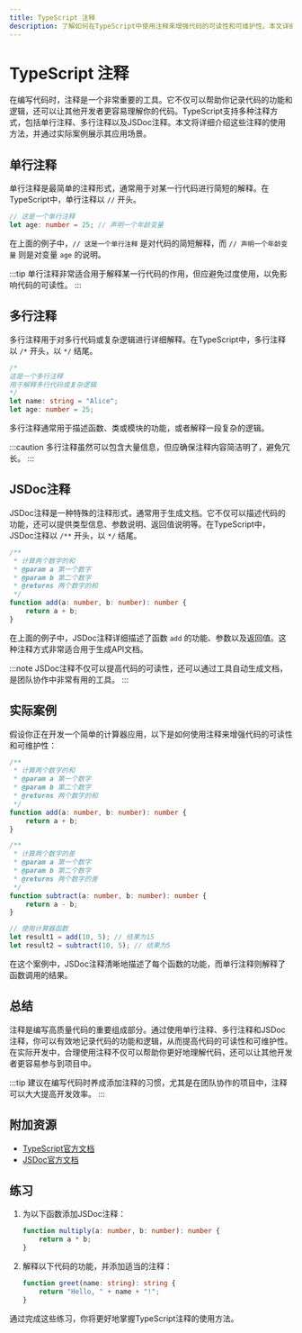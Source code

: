 ```yaml
---
title: TypeScript 注释
description: 了解如何在TypeScript中使用注释来增强代码的可读性和可维护性。本文详细介绍了单行注释、多行注释以及JSDoc注释的使用方法，并通过实际案例展示其应用场景。
---
```


# TypeScript 注释

在编写代码时，注释是一个非常重要的工具。它不仅可以帮助你记录代码的功能和逻辑，还可以让其他开发者更容易理解你的代码。TypeScript支持多种注释方式，包括单行注释、多行注释以及JSDoc注释。本文将详细介绍这些注释的使用方法，并通过实际案例展示其应用场景。

## 单行注释

单行注释是最简单的注释形式，通常用于对某一行代码进行简短的解释。在TypeScript中，单行注释以 `//` 开头。

```typescript
// 这是一个单行注释
let age: number = 25; // 声明一个年龄变量
```

在上面的例子中，`// 这是一个单行注释` 是对代码的简短解释，而 `// 声明一个年龄变量` 则是对变量 `age` 的说明。

:::tip
单行注释非常适合用于解释某一行代码的作用，但应避免过度使用，以免影响代码的可读性。
:::

## 多行注释

多行注释用于对多行代码或复杂逻辑进行详细解释。在TypeScript中，多行注释以 `/*` 开头，以 `*/` 结尾。

```typescript
/*
这是一个多行注释
用于解释多行代码或复杂逻辑
*/
let name: string = "Alice";
let age: number = 25;
```

多行注释通常用于描述函数、类或模块的功能，或者解释一段复杂的逻辑。

:::caution
多行注释虽然可以包含大量信息，但应确保注释内容简洁明了，避免冗长。
:::

## JSDoc注释

JSDoc注释是一种特殊的注释形式，通常用于生成文档。它不仅可以描述代码的功能，还可以提供类型信息、参数说明、返回值说明等。在TypeScript中，JSDoc注释以 `/**` 开头，以 `*/` 结尾。

```typescript
/**
 * 计算两个数字的和
 * @param a 第一个数字
 * @param b 第二个数字
 * @returns 两个数字的和
 */
function add(a: number, b: number): number {
    return a + b;
}
```

在上面的例子中，JSDoc注释详细描述了函数 `add` 的功能、参数以及返回值。这种注释方式非常适合用于生成API文档。

:::note
JSDoc注释不仅可以提高代码的可读性，还可以通过工具自动生成文档，是团队协作中非常有用的工具。
:::

## 实际案例

假设你正在开发一个简单的计算器应用，以下是如何使用注释来增强代码的可读性和可维护性：

```typescript
/**
 * 计算两个数字的和
 * @param a 第一个数字
 * @param b 第二个数字
 * @returns 两个数字的和
 */
function add(a: number, b: number): number {
    return a + b;
}

/**
 * 计算两个数字的差
 * @param a 第一个数字
 * @param b 第二个数字
 * @returns 两个数字的差
 */
function subtract(a: number, b: number): number {
    return a - b;
}

// 使用计算器函数
let result1 = add(10, 5); // 结果为15
let result2 = subtract(10, 5); // 结果为5
```

在这个案例中，JSDoc注释清晰地描述了每个函数的功能，而单行注释则解释了函数调用的结果。

## 总结

注释是编写高质量代码的重要组成部分。通过使用单行注释、多行注释和JSDoc注释，你可以有效地记录代码的功能和逻辑，从而提高代码的可读性和可维护性。在实际开发中，合理使用注释不仅可以帮助你更好地理解代码，还可以让其他开发者更容易参与到项目中。

:::tip
建议在编写代码时养成添加注释的习惯，尤其是在团队协作的项目中，注释可以大大提高开发效率。
:::

## 附加资源

- [TypeScript官方文档](https://www.typescriptlang.org/docs/)
- [JSDoc官方文档](https://jsdoc.app/)

## 练习

1. 为以下函数添加JSDoc注释：
   ```typescript
   function multiply(a: number, b: number): number {
       return a * b;
   }
   ```

2. 解释以下代码的功能，并添加适当的注释：
   ```typescript
   function greet(name: string): string {
       return "Hello, " + name + "!";
   }
   ```

通过完成这些练习，你将更好地掌握TypeScript注释的使用方法。